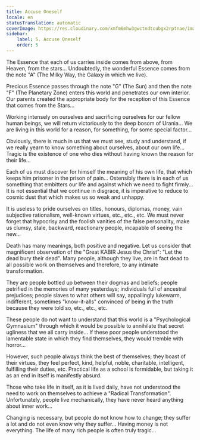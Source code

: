 ```yaml
---
title: Accuse Oneself
locale: en
statusTranslation: automatic
coverImage: https://res.cloudinary.com/xmfm6mhw3gwctndtcubgx2rptnae/image/upload/v1740468922/small_cover_tratado_de_psicologia_revolucionaria_a4c0dca4e0.webp
sidebar:
    label: 5. Accuse Oneself
    order: 5
---
```

The Essence that each of us carries inside comes from above, from Heaven, from the stars... Undoubtedly, the wonderful Essence comes from the note "A" (The Milky Way, the Galaxy in which we live).

Precious Essence passes through the note "G" (The Sun) and then the note "F" (The Planetary Zone) enters this world and penetrates our own interior. Our parents created the appropriate body for the reception of this Essence that comes from the Stars...

Working intensely on ourselves and sacrificing ourselves for our fellow human beings, we will return victoriously to the deep bosom of Urania... We are living in this world for a reason, for something, for some special factor...

Obviously, there is much in us that we must see, study and understand, if we really yearn to know something about ourselves, about our own life... Tragic is the existence of one who dies without having known the reason for their life...

Each of us must discover for himself the meaning of his own life, that which keeps him prisoner in the prison of pain... Ostensibly there is in each of us something that embitters our life and against which we need to fight firmly... It is not essential that we continue in disgrace, it is imperative to reduce to cosmic dust that which makes us so weak and unhappy.

It is useless to pride ourselves on titles, honours, diplomas, money, vain subjective rationalism, well-known virtues, etc., etc., etc. We must never forget that hypocrisy and the foolish vanities of the false personality, make us clumsy, stale, backward, reactionary people, incapable of seeing the new...

Death has many meanings, both positive and negative. Let us consider that magnificent observation of the "Great KABIR Jesus the Christ": "Let the dead bury their dead". Many people, although they live, are in fact dead to all possible work on themselves and therefore, to any intimate transformation.

They are people bottled up between their dogmas and beliefs; people petrified in the memories of many yesterdays; individuals full of ancestral prejudices; people slaves to what others will say, appallingly lukewarm, indifferent, sometimes "know-it-alls" convinced of being in the truth because they were told so, etc., etc., etc.

These people do not want to understand that this world is a "Psychological Gymnasium" through which it would be possible to annihilate that secret ugliness that we all carry inside... If these poor people understood the lamentable state in which they find themselves, they would tremble with horror...

However, such people always think the best of themselves; they boast of their virtues, they feel perfect, kind, helpful, noble, charitable, intelligent, fulfilling their duties, etc. Practical life as a school is formidable, but taking it as an end in itself is manifestly absurd.

Those who take life in itself, as it is lived daily, have not understood the need to work on themselves to achieve a "Radical Transformation". Unfortunately, people live mechanically, they have never heard anything about inner work...

Changing is necessary, but people do not know how to change; they suffer a lot and do not even know why they suffer... Having money is not everything. The life of many rich people is often truly tragic...

